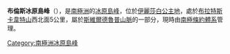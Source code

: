 {{Coord|72|5|S|1|10|E|source:GNIS|display=title}}

'''布倫斯冰原島峰'''（{{lang-en|Bruns Nunataks}}），是[[南極洲|南極洲]]的[[冰原島峰|冰原島峰]]，位於[[伊麗莎白公主地|伊麗莎白公主地]]，處於[[布拉特斯卡韋特山|布拉特斯卡韋特山]]西北面5公里，屬於[[斯維爾德魯普山脈|斯維爾德魯普山脈]]的一部分，現時由[[南極條約體系|南極條約體系]]管理。

{{Antarctica-geo-stub}}
[[Category:南極洲冰原島峰|Category:南極洲冰原島峰]]